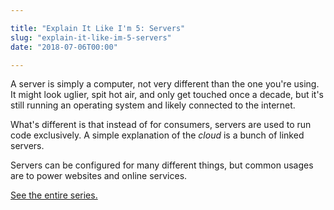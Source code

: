 ```yaml
---

title: "Explain It Like I'm 5: Servers"
slug: "explain-it-like-im-5-servers"
date: "2018-07-06T00:00"

---
```


A server is simply a computer, not very different than the one you're using. It might look uglier, spit hot air, and only get touched once a decade, but it's still running an operating system and likely connected to the internet. 

What's different is that instead of for consumers, servers are used to run code exclusively. A simple explanation of the _cloud_ is a bunch of linked servers. 

Servers can be configured for many different things, but common usages are to power websites and online services.

[See the entire series.](/series/explain-like-im-5)